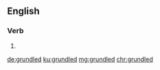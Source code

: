 ==English==

===Verb===
{{head|en}}

# {{en-past of|grundle}}

[[de:grundled]]
[[ku:grundled]]
[[mg:grundled]]
[[chr:grundled]]